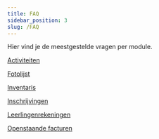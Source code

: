 ```yaml
---
title: FAQ
sidebar_position: 3
slug: /FAQ
---
```


Hier vind je de meestgestelde vragen per module. 

[Activiteiten](/activiteiten/FAQ/)

[Fotolijst](/fotolijst#faq)

[Inventaris](/inventaris/FAQ/)

[Inschrijvingen](/inschrijvingen/FAQ/)

[Leerlingenrekeningen](/leerlingenrekeningen/FAQ/)

[Openstaande facturen](/openstaande_facturen/FAQ/)



